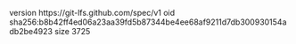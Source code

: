 version https://git-lfs.github.com/spec/v1
oid sha256:b8b42ff4ed06a23aa39fd5b87344be4ee68af9211d7db300930154adb2be4923
size 3725
